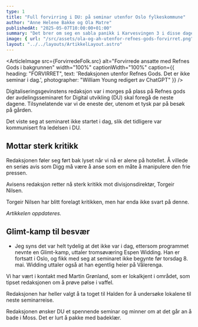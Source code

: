 ```yaml
---
type: 1
title: "Full forvirring i DU: på seminar utenfor Oslo fylkeskommune"
author: "Anne Helene Bakke og Ola Matre"
publishedAt: "2025-05-07T10:00:00+01:00"
summary: "Det brer om seg en sabla panikk i Karvesvingen 3 i disse dager. Årsaken? Uklar kommunikasjon fra ledelsen."
image: { url: "/src/assets/ola-og-ah-utenfor-refnes-gods-forvirret.png", alt: "Forvirrede ansatte med Refnes Gods i bakgrunnen", height: "500px" }
layout: "../../layouts/ArtikkelLayout.astro"
---
```


<ArticleImage src={ForvirredeFolk.src} alt="Forvirrede ansatte med Refnes Gods i bakgrunnen" width="100%" captionWidth="100%" caption={{
  heading: "FORVIRRET",
  text: 'Redaksjonen utenfor Refnes Gods. Det er ikke seminar i dag.',
  photographer: "William Young redigert av ChatGPT"
}} />

Digitaliseringsgevinstens redaksjon var i morges på plass på Refnes gods der avdelingsseminaret for Digital utvikling (DU) skal foregå de neste dagene. Tilsynelatende var vi de eneste der, utenom et tysk par på besøk på gården.  

Det viste seg at seminaret ikke startet i dag, slik det tidligere var kommunisert fra ledelsen i DU.

## Mottar sterk kritikk 

Redaksjonen føler seg ført bak lyset når vi nå er alene på hotellet. Å villede en seriøs avis som Digg må være å anse som en måte å manipulere den frie pressen.  

Avisens redaksjon retter nå sterk kritikk mot divisjonsdirektør, Torgeir Nilsen.  

Torgeir Nilsen har blitt forelagt kritikken, men har enda ikke svart på denne.  

<i>Artikkelen oppdateres.</i>  

## Glimt-kamp til besvær 

- Jeg syns det var helt tydelig at det ikke var i dag, ettersom programmet nevnte en Glimt-kamp, uttaler tromsøværing Espen Widding. Han er fortsatt i Oslo, og fikk med seg at seminaret ikke begynte før torsdag 8. mai. Widding uttaler også at han egentlig heier på Vålerenga.  

Vi har vært i kontakt med Martin Grønland, som er lokalkjent i området, som tipset redaksjonen om å prøve pølse i vaffel.  

Redaksjonen har heller valgt å ta toget til Halden for å undersøke lokalene til neste seminarreise.  

Redaksjonen ønsker DU et spennende seminar og minner om at det går an å bade i Moss. Det er lurt å pakke med badeklær.  
